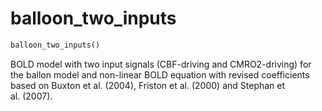 # balloon_two_inputs { #ANNarchy.extensions.bold.PredefinedModels.balloon_two_inputs }

```python
balloon_two_inputs()
```

BOLD model with two input signals (CBF-driving and CMRO2-driving) for the ballon model and non-linear BOLD equation with revised coefficients based on Buxton et al. (2004), Friston et al. (2000) and Stephan et al. (2007).